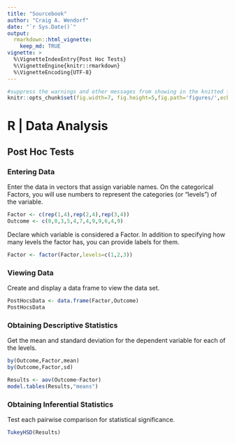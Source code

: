 ```yaml
---
title: "Sourcebook"
author: "Craig A. Wendorf"
date: "`r Sys.Date()`"
output: 
  rmarkdown::html_vignette:
    keep_md: TRUE
vignette: >
  %\VignetteIndexEntry{Post Hoc Tests}
  %\VignetteEngine{knitr::rmarkdown}
  %\VignetteEncoding{UTF-8}
---
```


```r
#suppress the warnings and other messages from showing in the knitted file.
knitr::opts_chunk$set(fig.width=7, fig.height=5,fig.path='figures/',echo=TRUE,warning=FALSE,message=FALSE)
```

# R | Data Analysis

## Post Hoc Tests

### Entering Data

Enter the data in vectors that assign variable names. On the categorical Factors, you will use numbers to represent the categories (or “levels”) of the variable.

```r
Factor <- c(rep(1,4),rep(2,4),rep(3,4))
Outcome <- c(0,0,3,5,4,7,4,9,9,6,4,9)
```

Declare which variable is considered a Factor. In addition to specifying how many levels the factor has, you can provide labels for them.

```r
Factor <- factor(Factor,levels=c(1,2,3))
```

### Viewing Data

Create and display a data frame to view the data set.

```r
PostHocsData <- data.frame(Factor,Outcome)
PostHocsData
```

### Obtaining Descriptive Statistics

Get the mean and standard deviation for the dependent variable for each of the levels.

```r
by(Outcome,Factor,mean)
by(Outcome,Factor,sd)
```

```r
Results <- aov(Outcome~Factor)
model.tables(Results,"means")
```

### Obtaining Inferential Statistics

Test each pairwise comparison for statistical significance.

```r
TukeyHSD(Results)
```
